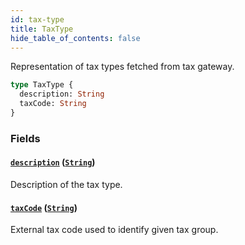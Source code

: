 ```yaml
---
id: tax-type
title: TaxType
hide_table_of_contents: false
---
```


Representation of tax types fetched from tax gateway.

```graphql
type TaxType {
  description: String
  taxCode: String
}
```

### Fields

#### [`description`](#) ([`String`](../../../developer/api-reference/scalars/string))

Description of the tax type.

#### [`taxCode`](#) ([`String`](../../../developer/api-reference/scalars/string))

External tax code used to identify given tax group.
